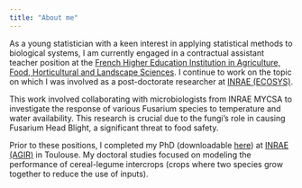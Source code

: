 ```yaml
---
title: "About me"
---
```



As a young statistician with a keen interest in applying statistical methods to biological systems, I am currently engaged  in a contractual assistant teacher position at 
the [French Higher Education Institution in Agriculture, Food, Horticultural and Landscape Sciences](https://www.institut-agro-rennes-angers.fr/). I continue to work on the topic on which I was involved as a post-doctorate researcher at [INRAE (ECOSYS)](https://ecosys.versailles-saclay.hub.inrae.fr/).

This work involved collaborating with microbiologists from INRAE MYCSA to investigate the response of various Fusarium species to temperature and water availability. This research is crucial due to the fungi's role in causing Fusarium Head Blight, a significant threat to food safety.

Prior to these positions, I completed my PhD (downloadable [here](https://theses.hal.science/tel-04231881v1/document)) at [INRAE (AGIR)](https://agir.toulouse.hub.inrae.fr/edito-umr-agir) in Toulouse. My doctoral studies focused on modeling the performance of cereal-legume intercrops (crops where two species grow together to reduce the use of inputs).